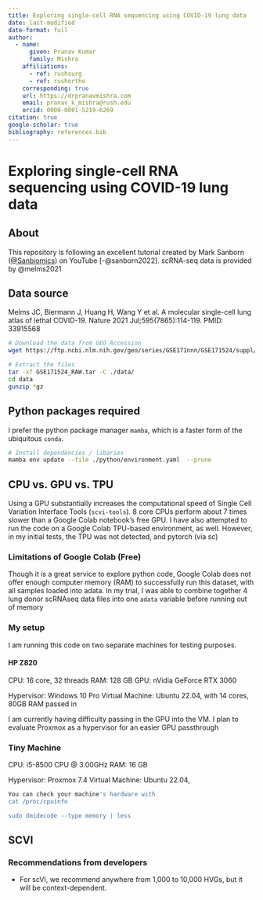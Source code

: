 ```yaml
---
title: Exploring single-cell RNA sequencing using COVID-19 lung data
date: last-modified
date-format: full
author:
  - name:
      given: Pranav Kumar
      family: Mishra
    affiliations:
      - ref: rushsurg
      - ref: rushortho
    corresponding: true
    url: https://drpranavmishra.com
    email: pranav_k_mishra@rush.edu
    orcid: 0000-0001-5219-6269
citation: true
google-scholar: true       
bibliography: references.bib
---
```


# Exploring single-cell RNA sequencing using COVID-19 lung data

## About

This repository is following an excellent tutorial created by Mark Sanborn  ([\@Sanbiomics](https://www.youtube.com/@sanbomics)) on YouTube [-@sanborn2022]. scRNA-seq data is provided by @melms2021

## Data source

Melms JC, Biermann J, Huang H, Wang Y et al. A molecular single-cell lung atlas of lethal COVID-19. Nature 2021 Jul;595(7865):114-119. PMID: 33915568

``` sh
# Download the data from GEO Accession
wget https://ftp.ncbi.nlm.nih.gov/geo/series/GSE171nnn/GSE171524/suppl/GSE171524_RAW.tar

# Extract the files
tar -xf GSE171524_RAW.tar -C ./data/
cd data
gunzip *gz
```

## Python packages required

I prefer the python package manager `mamba`, which is a faster form of the ubiquitous `conda`. 

``` sh
# Install dependencies / libaries
mamba env update --file ./python/environment.yaml  --prune
```
## CPU vs. GPU vs. TPU

Using a GPU substantially increases the computational speed of Single Cell Variation Interface Tools (`scvi-tools`). 8 core CPUs perform about 7 times slower than a Google Colab notebook's free GPU. I have also attempted to run the code on a Google Colab TPU-based environment, as well. However, in my initial tests, the TPU was not detected, and pytorch (via sc)

### Limitations of Google Colab (Free)
Though it is a great service to explore python code, Google Colab does not offer enough computer memory (RAM) to successfully run this dataset, with all samples loaded into adata. In my trial, I was able to combine together 4 lung donor scRNAseq data files into one `adata` variable before running out of memory

### My setup
I am running this code on two separate machines for testing purposes.

#### HP Z820
CPU: 16 core, 32 threads
RAM: 128 GB
GPU: nVidia GeForce RTX 3060

Hypervisor: Windows 10 Pro
Virtual Machine: Ubuntu 22.04, with 14 cores, 80GB RAM passed in

::: {.callout-note}
I am currently having difficulty passing in the GPU into the VM. I plan to evaluate Proxmox as a hypervisor for an easier GPU passthrough
:::

### Tiny Machine
CPU: i5-8500 CPU @ 3.00GHz
RAM: 16 GB

Hypervisor: Proxmox 7.4
Virtual Machine: Ubuntu 22.04,

::: {.callout-note}
```sh
You can check your machine's hardware with
cat /proc/cpuinfo

sudo dmidecode --type memory | less
```
:::

## SCVI

### Recommendations from developers

- For scVI, we recommend anywhere from 1,000 to 10,000 HVGs, but it will be context-dependent.
